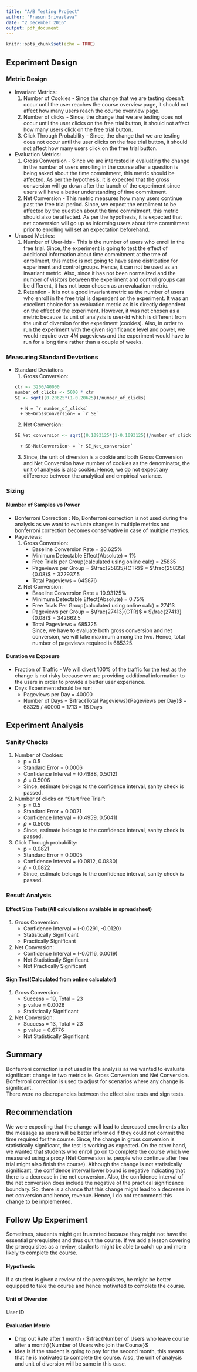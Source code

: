 ```yaml
---
title: "A/B Testing Project"
author: "Prasun Srivastava"
date: "2 December 2016"
output: pdf_document
---
```


```r
knitr::opts_chunk$set(echo = TRUE)
```

## Experiment Design

### Metric Design
* Invariant Metrics:
    1. Number of Cookies - Since the change that we are testing doesn't occur until the user reaches the course overview page, it should not affect how many users reach the course overview page.
    2. Number of clicks - Since, the change that we are testing does not occur until the user clicks on the free trial button, it should not affect how many users click on the free trial button.
    3. Click Through Probability - Since, the change that we are testing does not occur until the user clicks on the free trial button, it should not affect how many users click on the free trial button.

* Evaluation Metrics:
    1. Gross Conversion - Since we are interested in evaluating the change in the number of users enrolling in the course after a question is being asked about the time commitment, this metric should be affected. As per the hypothesis, it is expected that the gross conversion will go down after the launch of the experiment since users will have a better understanding of time commitment.
    2. Net Conversion - This metric measures how many users continue past the free trial period. Since, we expect the enrollment to be affected by the question about the time commitment, this metric should also be affected. As per the hypothesis, it is expected that net conversion will go up as informing users about time commitment prior to enrolling will set an expectation beforehand.

* Unused Metrics:
    1. Number of User-ids - This is the number of users who enroll in the free trial. Since, the experiment is going to test the effect of additional information about time commitment at the tme of enrollment, this metric is not going to have same distribution for experiment and control groups. Hence, it can not be used as an invariant metric. Also, since it has not been normalized and the number of visitors between the experiment and control groups can be different, it has not been chosen as an evaluation metric.
    2. Retention - It is not a good invariant metric as the number of users who enroll in the free trial is dependent on the experiment. It was an excellent choice for an evaluation metric as it is directly dependent on the effect of the experiment. However, it was not chosen as a metric because its unit of analysis is user-id which is different from the unit of diversion for the experiment (cookies). Also, in order to run the experiment with the given significance level and power, we would require over 4M pageviews and the experiment would have to run for a long time rather than a couple of weeks.

### Measuring Standard Deviations
* Standard Deviations
    1. Gross Conversion: 
   ```r
   ctr <- 3200/40000
   number_of_clicks <- 5000 * ctr
   SE <- sqrt((0.20625*(1-0.20625))/number_of_clicks)
   ```
        + N = `r number_of_clicks`  
        + SE~GrossConversion~ = `r SE`  
    2. Net Conversion:
    ```r
    SE_Net_conversion <- sqrt((0.1093125*(1-0.1093125))/number_of_clicks)
    ```
        + SE~NetConversion~ = `r SE_Net_conversion`
    3. Since, the unit of diversion is a cookie and both Gross Conversion and Net Conversion have number of cookies as the denominator, the unit of analysis is also cookie. Hence, we do not expect any difference between the analytical and empirical variance.

### Sizing
#### Number of Samples vs Power
* Bonferroni Correction : No, Bonferroni correction is not used during the analysis as we want to evaluate changes in multiple metrics and bonferroni correction becomes conservative in case of multiple metrics.
* Pageviews:
    1. Gross Conversion:
        * Baseline Conversion Rate = 20.625%
        * Minimum Detectable Effect(Absolute) = 1%
        * Free Trials per Group(calculated using online calc) = 25835
        * Pageviews per Group = $\frac{25835}{CTR}$ = $\frac{25835}{0.08}$ = 322937.5
        * Total Pageviews = 645876
    2. Net Conversion:
        * Baseline Conversion Rate = 10.93125%
        * Minimum Detectable Effect(Absolute) = 0.75%
        * Free Trials Per Group(calculated using online calc) = 27413
        * Pageviews per Group = $\frac{27413}{CTR}$ = $\frac{27413}{0.08}$ = 342662.5
        * Total Pageviews = 685325  
    Since, we have to evaluate both gross conversion and net conversion, we will take maximum among the two. Hence, total number of pageviews required is 685325.

#### Duration vs Exposure
* Fraction of Traffic - We will divert 100% of the traffic for the test as the change is not risky because we are providing additional information to the users in order to provide a better user experience.
* Days Experiment should be run:
    + Pageviews per Day = 40000
    + Number of Days = $\frac{Total Pageviews}{Pageviews per Day}$ = 68325 / 40000 = 17.13 = 18 Days

## Experiment Analysis
### Sanity Checks
1. Number of Cookies:
    * p = 0.5
    * Standard Error = 0.0006
    * Confidence Interval = (0.4988, 0.5012)
    * $\hat{p}$ = 0.5006
    * Since, estimate belongs to the confidence interval, sanity check is passed.
2. Number of clicks on "Start free Trial":
    * p = 0.5
    * Standard Error = 0.0021
    * Confidence Interval = (0.4959, 0.5041)
    * $\hat{p}$ = 0.5005
    * Since, estimate belongs to the confidence interval, sanity check is passed.
3. Click Through probability:
    * p = 0.0821
    * Standard Error = 0.0005
    * Confidence Interval = (0.0812, 0.0830)
    * $\hat{p}$ = 0.0822
    * Since, estimate belongs to the confidence interval, sanity check is passed.

### Result Analysis
#### Effect Size Tests(All calculations available in spreadsheet)  
1. Gross Conversion:
    * Confidence Interval = (-0.0291, -0.0120)
    * Statistically Significant
    * Practically Significant
2. Net Conversion:
    * Confidence Interval = (-0.0116, 0.0019)
    * Not Statistically Significant
    * Not Practically Significant

#### Sign Test(Calculated from online calculator)  
1. Gross Conversion:
    * Success = 19, Total = 23
    * p value = 0.0026
    * Statistically Significant
2. Net Conversion:
    * Success = 13, Total = 23
    * p value = 0.6776
    * Not Statistically Significant

## Summary
Bonferroni correction is not used in the analysis as we wanted to evaluate significant change in two metrics ie. Gross Conversion and Net Conversion. Bonferroni correction is used to adjust for scenarios where any change is significant.  
There were no discrepancies between the effect size tests and sign tests.

## Recommendation
We were expecting that the change will lead to decreased enrollments after the message as users will be better informed if they could not commit the time required for the course. Since, the change in gross conversion is statistically significant, the test is working as expected. On the other hand, we wanted that students who enroll go on to complete the course which we measured using a proxy (Net Conversion ie. people who continue after free trial might also finish the course). Although the change is not statistically significant, the confidence interval lower bound is negative indicating that there is a decrease in the net conversion. Also, the confidence interval of the net conversion does include the negative of the practical significance boundary. So, there is a chance that this change might lead to a decrease in net conversion and hence, revenue. Hence, I do not recommend this change to be implemented.

## Follow Up Experiment
Sometimes, students might get frustrated because they might not have the essential prerequisites and thus quit the course. If we add a lesson covering the prerequisites as a review, students might be able to catch up and more likely to complete the course.

#### Hypothesis
If a student is given a review of the prerequisites, he might be better equipped to take the course and hence motivated to complete the course.

#### Unit of Diversion
User ID

#### Evaluation Metric
* Drop out Rate after 1 month - $\frac{Number of Users who leave course after a month}{Number of Users who join the Course}$
* Idea is if the student is going to pay for the second month, this means that he is motivated to complete the course. Also, the unit of analysis and unit of diversion will be same in this case.